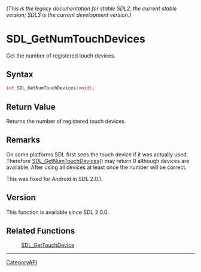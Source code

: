 ====== (This is the legacy documentation for stable SDL2, the current stable version; SDL3 is the current development version.) ======
= SDL_GetNumTouchDevices =

Get the number of registered touch devices.

== Syntax ==

<syntaxhighlight lang='c'>
int SDL_GetNumTouchDevices(void);
</syntaxhighlight>

== Return Value ==

Returns the number of registered touch devices.

== Remarks ==

On some platforms SDL first sees the touch device if it was actually used.
Therefore [[SDL_GetNumTouchDevices]]() may return 0 although devices are
available. After using all devices at least once the number will be
correct.

This was fixed for Android in SDL 2.0.1.

== Version ==

This function is available since SDL 2.0.0.

== Related Functions ==

:[[SDL_GetTouchDevice]]

----
[[CategoryAPI]]


